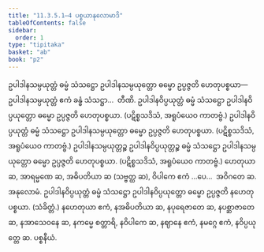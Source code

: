 ```yaml
---
title: "11.3.5.1–4 ပစ္စယာနုလောမာဒိ"
tableOfContents: false
sidebar:
  order: 1
type: "tipitaka"
basket: "ab"
book: "p2"
---
```



<DynamicBreadcrumb />

<Division number="62" book="p2" e="ch" v="38" p="356">

<Paragraph number="3683" book="p2">
ဥပါဒါနသမ္ပယုတ္တံ ဓမ္မံ သံသဋ္ဌော ဥပါဒါနသမ္ပယုတ္တော ဓမ္မော ဥပ္ပဇ္ဇတိ ဟေတုပစ္စယာ—  ဥပါဒါနသမ္ပယုတ္တံ ဧကံ ခန္ဓံ သံသဋ္ဌာ…  တီဏိ.
</Paragraph>

<Paragraph number="3684" book="p2">
ဥပါဒါနဝိပ္ပယုတ္တံ ဓမ္မံ သံသဋ္ဌော ဥပါဒါနဝိပ္ပယုတ္တော ဓမ္မော ဥပ္ပဇ္ဇတိ ဟေတုပစ္စယာ. (ပဋိစ္စသဒိသံ, အရူပံယေဝ ကာတဗ္ဗံ.)
</Paragraph>

<Paragraph number="3685" book="p2">
ဥပါဒါနဝိပ္ပယုတ္တံ ဓမ္မံ သံသဋ္ဌော ဥပါဒါနသမ္ပယုတ္တော ဓမ္မော ဥပ္ပဇ္ဇတိ ဟေတုပစ္စယာ. (ပဋိစ္စသဒိသံ, အရူပံယေဝ ကာတဗ္ဗံ.)
</Paragraph>

<Paragraph number="3686" book="p2">
ဥပါဒါနသမ္ပယုတ္တဉ္စ ဥပါဒါနဝိပ္ပယုတ္တဉ္စ ဓမ္မံ သံသဋ္ဌော ဥပါဒါနသမ္ပယုတ္တော ဓမ္မော ဥပ္ပဇ္ဇတိ ဟေတုပစ္စယာ. (ပဋိစ္စသဒိသံ, အရူပံယေဝ ကာတဗ္ဗံ.)
</Paragraph>

<Paragraph number="3687" book="p2">
ဟေတုယာ ဆ, အာရမ္မဏေ ဆ, အဓိပတိယာ ဆ (သဗ္ဗတ္ထ ဆ), ဝိပါကေ ဧကံ …ပေ…  အဝိဂတေ ဆ.

</Paragraph>
</Division>

<Paragraph number="3688" type="center" book="p2">
အနုလောမံ.


</Paragraph>

<Paragraph number="3689" book="p2">
ဥပါဒါနဝိပ္ပယုတ္တံ ဓမ္မံ သံသဋ္ဌော ဥပါဒါနဝိပ္ပယုတ္တော ဓမ္မော ဥပ္ပဇ္ဇတိ နဟေတုပစ္စယာ. (သံခိတ္တံ.)
</Paragraph>

<Paragraph number="3690" book="p2">
နဟေတုယာ ဧကံ, နအဓိပတိယာ ဆ, နပုရေဇာတေ ဆ, နပစ္ဆာဇာတေ ဆ, နအာသေဝနေ ဆ, နကမ္မေ စတ္တာရိ, နဝိပါကေ ဆ, နဈာနေ ဧကံ, နမဂ္ဂေ ဧကံ, နဝိပ္ပယုတ္တေ ဆ.

</Paragraph>

<Paragraph number="3691" type="center" book="p2">
ပစ္စနီယံ.
</Paragraph>